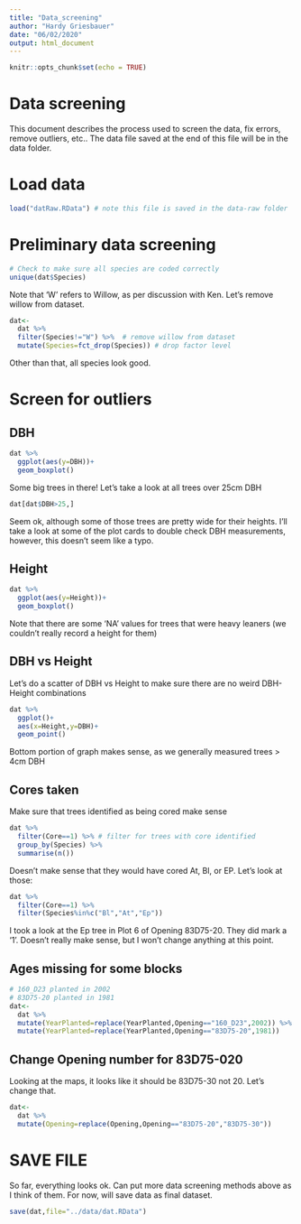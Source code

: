 ```yaml
---
title: "Data_screening"
author: "Hardy Griesbauer"
date: "06/02/2020"
output: html_document
---
```


```r
knitr::opts_chunk$set(echo = TRUE)
```

# Data screening
This document describes the process used to screen the data, fix errors, remove outliers, etc..
The data file saved at the end of this file will be in the data folder.

# Load data
```r
load("datRaw.RData") # note this file is saved in the data-raw folder
```

# Preliminary data screening

```r
# Check to make sure all species are coded correctly
unique(dat$Species)

```
Note that 'W' refers to Willow, as per discussion with Ken.  Let's remove willow from dataset.

```r

dat<-
  dat %>% 
  filter(Species!="W") %>%  # remove willow from dataset
  mutate(Species=fct_drop(Species)) # drop factor level

```

Other than that, all species look good.



# Screen for outliers

## DBH
```r
dat %>% 
  ggplot(aes(y=DBH))+
  geom_boxplot()

```

Some big trees in there!  Let's take a look at all trees over 25cm DBH

```r

dat[dat$DBH>25,]
```
Seem ok, although some of those trees are pretty wide for their heights.  I'll take a look at some of the plot cards to double check DBH measurements, however, this doesn't seem like a typo.

## Height
```r
dat %>% 
  ggplot(aes(y=Height))+
  geom_boxplot()

```

Note that there are some 'NA' values for trees that were heavy leaners (we couldn't really record a height for them)

## DBH vs Height
Let's do a scatter of DBH vs Height to make sure there are no weird DBH-Height combinations
```r
dat %>% 
  ggplot()+
  aes(x=Height,y=DBH)+
  geom_point()

```

Bottom portion of graph makes sense, as we generally measured trees > 4cm DBH

## Cores taken 
Make sure that trees identified as being cored make sense
```r
dat %>% 
  filter(Core==1) %>% # filter for trees with core identified
  group_by(Species) %>% 
  summarise(n())
```
Doesn't make sense that they would have cored At, Bl, or EP.  Let's look at those:

```r
dat %>% 
  filter(Core==1) %>% 
  filter(Species%in%c("Bl","At","Ep"))

```

I took a look at the Ep tree in Plot 6 of Opening 83D75-20.  They did mark a '1'.  Doesn't really make sense, but I won't change anything at this point.

## Ages missing for some blocks
```r

# 160_D23 planted in 2002
# 83D75-20 planted in 1981
dat<-
  dat %>% 
  mutate(YearPlanted=replace(YearPlanted,Opening=="160_D23",2002)) %>% 
  mutate(YearPlanted=replace(YearPlanted,Opening=="83D75-20",1981))

```

## Change Opening number for 83D75-020
Looking at the maps, it looks like it should be 83D75-30 not 20.  Let's change that.
```r

dat<-
  dat %>% 
  mutate(Opening=replace(Opening,Opening=="83D75-20","83D75-30"))

```


# SAVE FILE
So far, everything looks ok.  Can put more data screening methods above as I think of them.
For now, will save data as final dataset.

```r
save(dat,file="../data/dat.RData")
```



